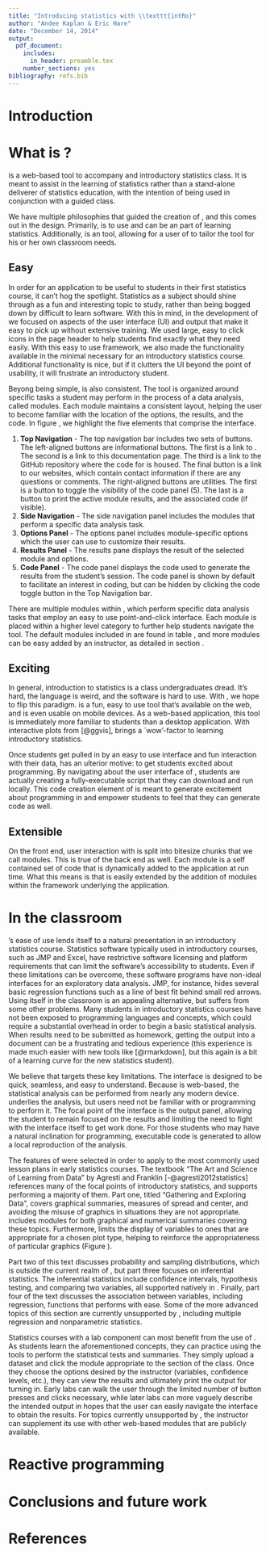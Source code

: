 ```yaml
---
title: "Introducing statistics with \\texttt{intRo}"
author: "Andee Kaplan & Eric Hare"
date: "December 14, 2014"
output:
  pdf_document:
    includes:
      in_header: preamble.tex
    number_sections: yes
bibliography: refs.bib
---
```


\begin{abstract}
Your abstract goes here...
...
\end{abstract}

\newpage

# Introduction

# What is \texttt{intRo}?
\texttt{intRo} is a web-based tool to accompany and introductory statistics class. It is meant to assist in the learning of statistics rather than a stand-alone deliverer of statistics education, with the intention of being used in conjunction with a guided class. 

We have multiple philosophies that guided the creation of \texttt{intRo}, and this comes out in the design. Primarily, \texttt{intRo} is \emph{easy} to use and can be an \emph{exciting} part of learning statistics. Additionally, \texttt{intRo} is an \emph{extensible} tool, allowing for a user of \texttt{intRo} to tailor the tool for his or her own classroom needs.

## Easy
In order for an application to be useful to students in their first statistics course, it can't hog the spotlight. Statistics as a subject should shine through as a fun and interesting topic to study, rather than being bogged down by difficult to learn software. With this in mind, in the development of \texttt{intRo} we focused on aspects of the user interface (UI) and output that make it easy to pick up without extensive training. We used large, easy to click icons in the page header to help students find exactly what they need easily. With this easy to use framework, we also made the functionality available in \texttt{intRo} the minimal necessary for an introductory statistics course. Additional functionality is nice, but if it clutters the UI beyond the point of usability, it will frustrate an introductory student. 

Beyong being simple, \texttt{intRo} is also consistent. The tool is organized around specific tasks a student may perform in the process of a data analysis, called modules. Each module maintains a consistent layout, helping the user to become familiar with the location of the options, the results, and the code. In figure \ref{fig:ui}, we highlight the five elements that comprise the \texttt{intRo} interface.

\begin{figure}[ht!]
\centering
\includegraphics[width=0.8\textwidth]{images/ui_annotate.png}
\caption{The five elements that comprise the \texttt{intRo} application: 1) top navigation, 2) side navigation, 3) options panel, 4) results panel, and 5) code panel.}
\label{fig:ui}
\end{figure}

 1. **Top Navigation** - The top navigation bar includes two sets of buttons. The left-aligned buttons are informational buttons. The first is a link to \texttt{intRo}. The second is a link to this documentation page. The third is a link to the GitHub repository where the code for \texttt{intRo} is housed. The final button is a link to our websites, which contain contact information if there are any questions or comments. The right-aligned buttons are \texttt{intRo} utilities. The first is a button to toggle the visibility of the code panel (5). The last is a button to print the active module results, and the associated code (if visible).
 2. **Side Navigation** - The side navigation panel includes the modules that perform a specific data analysis task.
 3. **Options Panel** - The options panel includes module-specific options which the user can use to customize their results.
 4. **Results Panel** - The results pane displays the result of the selected module and options.
 5. **Code Panel** - The code panel displays the \texttt{R} code used to generate the results from the student's \texttt{intRo} session. The code panel is shown by default to facilitate an interest in coding, but can be hidden by clicking the code toggle button in the Top Navigation bar.

There are multiple modules within \texttt{intRo}, which perform specific data analysis tasks that employ an easy to use point-and-click interface. Each module is placed within a higher level category to further help students navigate the tool. The default modules included in \texttt{intRo} are found in table \ref{tab:modules}, and more modules can be easy added by an instructor, as detailed in section \ref{sec:extensible}.

\begin{table}
\centering
\begin{tabular}[ht!]{l|l|p{.65\textwidth}}
Category & Module & Description \\
\hline
\multirow{2}{*}{Data} & Sources & The data sources module allows the user to select or upload a dataset. Several datasets are pre-included, which can be selected via a drop-down menu. The user can check a box to upload a dataset, and then select the CSV file from his computer. Upon selection or successful upload of a dataset, a table view of the data will be visible on the right. From this module the user can select a subset of the data either by value or random selection. The dataset selected in the data module will be made available to all other modules of intRo.\\

& Transformation & The data transformation modules allows transformation of numeric variables to categorical and categorical variable to numeric. Additionally, numeric variable can be transformed using a power transformation. The transformed variables can be saved to the dataset for use elsewhere in \texttt{intRo}.\\
\hline
\multirow{2}{*}{Summaries} & Graphical & The graphical summaries module provides several common graphical displays of variables in the dataset. First, the user selects the plot desired, and either a single variable or two variables from the dataset, depending on plot type. The variable available to choose will only be those compatible with plot type selected. The plot visible on the right will automatically update when these values are selected.\\

& Numerical & The numeric summaries module is another method of computing summaries of the data. The user is presented with a list of each variable from their dataset. The user can select one or more different variables, and will be presented with a table of some summary statistics. The summary statistics displayed vary depending on the type of the variables. For instance, for a numeric variable, a five number summary will be displayed. Character or factor variables will display counts of each unique value of that particular variable. Additionally, the user has the ability to display summaries by a grouping variable.\\
\hline
\multirow{3}{*}{Statistics} & Contingency & The contingency table module allows the user to compute a contingency table for two categorical variables. The results can either be displayed as counts, row percentages, column percentages, or total percentages.\\

& Regression & The simple linear regression module allows the user to compute a simple linear regression of a dependent variable (y) on an independent variable (x). The module will automatically filter any variables that are non-numeric so that the user may only select variables that are suitable for a simple linear regression. Results of the regression will be displayed on the right. A table of parameter estimates, a scatterplot of the data along with a line of best fit, The R-Squared value, and residual diagnostic plots will all be displayed. A user also has the ability to save residuals and predicted values to their dataset for further analysis.\\

& T test & The T test module allows the user to perform either a one variable or two variable Student's T test. The user can select configuration options, including the direction of the test and the confidence level of the test. The results, including the t statistic, degrees of freedom, p-value, and a confidence interval, will be displayed in a text box in the results panel.
\end{tabular}
\caption{A list of default modules that ship with \texttt{intRo} as well as brief descriptions of each.}
\label{tab:modules}
\end{table}

## Exciting
In general, introduction to statistics is a class undergraduates dread. It's hard, the language is weird, and the software is hard to use. With \texttt{intRo}, we hope to flip this paradigm. \texttt{intRo} is a fun, easy to use tool that's available on the web, and is even usable on mobile devices. As a web-based application, this tool is immediately more familiar to students than a desktop application. With interactive plots from \texttt{ggvis} [@ggvis], \texttt{intRo} brings a `wow'-factor to learning introductory statistics.

Once students get pulled in by an easy to use interface and fun interaction with their data, \texttt{intRo} has an ulterior motive: to get students excited about programming. By navigating about the user interface of \texttt{intRo}, students are actually creating a fully-executable \texttt{R} script that they can download and run locally. This code creation element of \texttt{intRo} is meant to generate excitement about programming in \texttt{R} and empower students to feel that they can generate code as well.

## Extensible
\label{sec:extensible}
On the front end, user interaction with \texttt{intRo} is split into bitesize chunks that we call modules. This is true of the back end as well. Each module is a self contained set of \texttt{R} code that is dynamically added to the application at run time. What this means is that \texttt{intRo} is easily extended by the addition of modules within the framework underlying the application.

# In the classroom
\texttt{intRo}'s ease of use lends itself to a natural presentation in an introductory statistics course. Statistics software typically used in introductory courses, such as JMP and Excel, have restrictive software licensing and platform requirements that can limit the software's accessibility to students. Even if these limitations can be overcome, these software programs have non-ideal interfaces for an exploratory data analysis. JMP, for instance, hides several basic regression functions such as a line of best fit behind small red arrows. Using \texttt{R} itself in the classroom is an appealing alternative, but suffers from some other problems. Many students in introductory statistics courses have not been exposed to programming languages and concepts, which could require a substantial overhead in order to begin a basic statistical analysis. When results need to be submitted as homework, getting the output into a document can be a frustrating and tedious experience (this experience is made much easier with new tools like \texttt{rmarkdown} [@rmarkdown], but this again is a bit of a learning curve for the new statistics student).

We believe that \texttt{intRo} targets these key limitations. The interface is designed to be quick, seamless, and easy to understand. Because \texttt{intRo} is web-based, the statistical analysis can be performed from nearly any modern device. \texttt{R} underlies the analysis, but users need not be familiar with \texttt{R} or programming to perform it. The focal point of the interface is the output panel, allowing the student to remain focused on the results and limiting the need to fight with the interface itself to get work done. For those students who may have a natural inclination for programming, executable code is generated to allow a local reproduction of the analysis.

The features of \texttt{intRo} were selected in order to apply to the most commonly used lesson plans in early statistics courses. The textbook "The Art and Science of Learning from Data" by Agresti and Franklin [-@agresti2012statistics] references many of the focal points of introductory statistics, and \texttt{intRo} supports performing a majority of them. Part one, titled "Gathering and Exploring Data", covers graphical summaries, measures of spread and center, and avoiding the misuse of graphics in situations they are not appropriate. \texttt{intRo} includes modules for both graphical and numerical summaries covering these topics. Furthermore, \texttt{intRo} limits the display of variables to ones that are appropriate for a chosen plot type, helping to reinforce the appropriateness of particular graphics (Figure \ref{fig:ag}).

\begin{figure}
\centering
\includegraphics[width=0.5\textwidth]{images/appropriate_graphics.png}
\caption{The plot and variable selection boxes in \texttt{intRo}'s graphical module. Because the selected plottype is histogram, the interface displays only a single variable selection box (x), and the variables selectable in this box are only numeric.}
\label{fig:ag}
\end{figure}

Part two of this text discusses probability and sampling distributions, which is outside the current realm of \texttt{intRo}, but part three focuses on inferential statistics. The inferential statistics include confidence intervals, hypothesis testing, and comparing two variables, all supported natively in \texttt{intRo}. Finally, part four of the text discusses the association between variables, including regression, functions that \texttt{intRo} performs with ease. Some of the more advanced topics of this section are currently unsupported by \texttt{intRo}, including multiple regression and nonparametric statistics.

Statistics courses with a lab component can most benefit from the use of \texttt{intRo}. As students learn the aforementioned concepts, they can practice using the tools to perform the statistical tests and summaries. They simply upload a dataset and click the module appropriate to the section of the class. Once they choose the options desired by the instructor (variables, confidence levels, etc.), they can view the results and ultimately print the output for turning in. Early labs can walk the user through the limited number of button presses and clicks necessary, while later labs can more vaguely describe the intended output in hopes that the user can easily navigate the \texttt{intRo} interface to obtain the results. For topics currently unsupported by \texttt{intRo}, the instructor can supplement its use with other web-based modules that are publicly available.

# Reactive programming

# Conclusions and future work

# References

